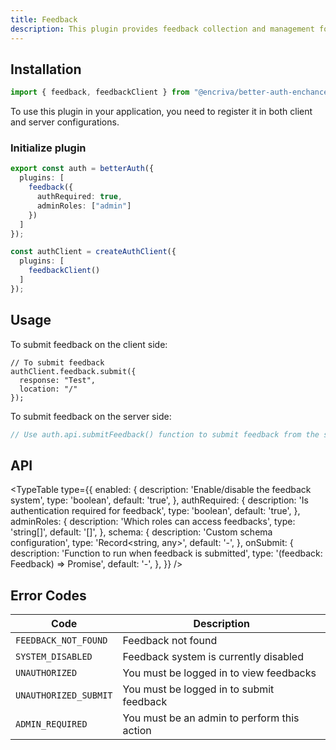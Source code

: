 ```yaml
---
title: Feedback
description: This plugin provides feedback collection and management for your Better Auth application. By default, authentication is required to submit feedback, but this can be configured.
---
```


## Installation

```ts
import { feedback, feedbackClient } from "@encriva/better-auth-enchanced";
```

To use this plugin in your application, you need to register it in both client and server configurations.

### Initialize plugin

```ts title="auth.ts"
export const auth = betterAuth({
  plugins: [
    feedback({
      authRequired: true,
      adminRoles: ["admin"]
    })
  ]
});
```

```ts title="auth-client.ts"
const authClient = createAuthClient({
  plugins: [
    feedbackClient()
  ]
});
```

## Usage

To submit feedback on the client side:

```tsx
// To submit feedback
authClient.feedback.submit({
  response: "Test",
  location: "/"
});
```

To submit feedback on the server side:

```ts
// Use auth.api.submitFeedback() function to submit feedback from the server
```

## API

<TypeTable
  type={{
    enabled: {
      description: 'Enable/disable the feedback system',
      type: 'boolean',
      default: 'true',
    },
    authRequired: {
      description: 'Is authentication required for feedback',
      type: 'boolean',
      default: 'true',
    },
    adminRoles: {
      description: 'Which roles can access feedbacks',
      type: 'string[]',
      default: '[]',
    },
    schema: {
      description: 'Custom schema configuration',
      type: 'Record<string, any>',
      default: '-',
    },
    onSubmit: {
      description: 'Function to run when feedback is submitted',
      type: '(feedback: Feedback) => Promise<void>',
      default: '-',
    },
  }}
/>

## Error Codes

| Code | Description |
| --- | -------- |
| `FEEDBACK_NOT_FOUND` | Feedback not found |
| `SYSTEM_DISABLED` | Feedback system is currently disabled |
| `UNAUTHORIZED` | You must be logged in to view feedbacks |
| `UNAUTHORIZED_SUBMIT` | You must be logged in to submit feedback |
| `ADMIN_REQUIRED` | You must be an admin to perform this action | 